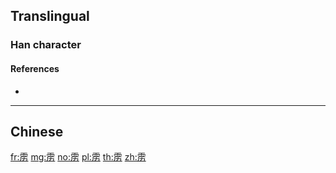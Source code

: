 {{character info/new}}
{{also|靂}}
==Translingual==

===Han character===
{{Han char|rn=173|rad=雨|as=04|sn=12|four=|canj=MBMKS|ids=⿱[[雨|⻗]][[历]]}}

====References====
* {{Han ref|kx=1372.061|hdz=64059.030|uh=96F3|ud=38643}}

----

==Chinese==
{{zh-see|靂}}

[[fr:雳]]
[[mg:雳]]
[[no:雳]]
[[pl:雳]]
[[th:雳]]
[[zh:雳]]